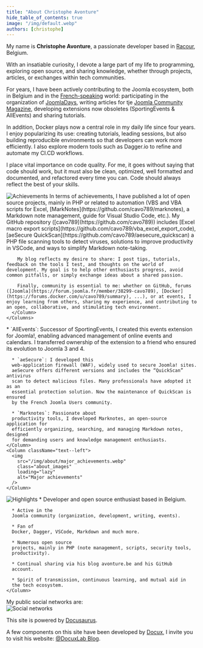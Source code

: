 ```yaml
---
title: "About Christophe Avonture"
hide_table_of_contents: true
image: "/img/default.webp"
authors: [christophe]
---
```



<!-- cspell:ignore Racour,Marknotes,nowrap,docux -->

My name is **Christophe Avonture**, a passionate developer based in [Racour](https://fr.wikipedia.org/wiki/Racour), Belgium.

With an insatiable curiosity, I devote a large part of my life to programming, exploring open source, and sharing knowledge, whether through projects, articles, or exchanges within tech communities.

For years, I have been actively contributing to the Joomla ecosystem, both in Belgium and in the [French-speaking](https://forum.joomla.fr/member/38299-cavo789) world: participating in the organization of [JoomlaDays](https://www.joomladay.fr/?view=article&id=56:christophe-avonture&catid=17), writing articles for tje [Joomla Community Magazine](https://magazine.joomla.org/), developing extensions now obsoletes (SportingEvents & AllEvents) and sharing tutorials.

In addition, Docker plays now a central role in my daily life since four years. I enjoy popularizing its use: creating tutorials, leading sessions, but also building reproducible environments so that developers can work more efficiently. I also explore modern tools such as Dagger.io to refine and automate my CI.CD workflows.

I place vital importance on code quality. For me, it goes without saying that code should work, but it must also be clean, optimized, well formatted and documented, and refactored every time you can. Code should always reflect the best of your skills.

<Tabs>

  <TabItem value="achievements" label="Achievements" default>
    <Columns>
      <Column className='text--left'>
        <img src="/img/about/achievements.webp" class="about_images" loading="lazy" alt="Achievements" />
      </Column>
      <Column className='text--justify'>
        In terms of achievements, I have published a lot of open source projects, mainly in PHP or related to automation (VBS and VBA scripts for Excel, [MarkNotes](https://github.com/cavo789/marknotes), a Markdown note management, guide for Visual Studio Code, etc.). My GitHub repository ([cavo789](https://github.com/cavo789)) includes [Excel macro export scripts](https://github.com/cavo789/vba_excel_export_code), [aeSecure QuickScan](https://github.com/cavo789/aesecure_quickscan) a PHP file scanning tools to detect viruses, solutions to improve productivity in VSCode, and ways to simplify Markdown note-taking.

        My blog reflects my desire to share: I post tips, tutorials, feedback on the tools I test, and thoughts on the world of development. My goal is to help other enthusiasts progress, avoid common pitfalls, or simply exchange ideas about a shared passion.

        Finally, community is essential to me: whether on GitHub, forums ([Joomla](https://forum.joomla.fr/member/38299-cavo789), [Docker](https://forums.docker.com/u/cavo789/summary), ...), or at events, I enjoy learning from others, sharing my experience, and contributing to an open, collaborative, and stimulating tech environment.
      </Column>
    </Columns>

  </TabItem>

<TabItem value="major" label="Major achievements">
  <Columns>
    <Column className="text--justify">
      * `AllEvents`: Successor of SportingEvents, I created this events
      extension for Joomla!, enabling advanced management of online events and
      calendars. I transferred ownership of the extension to a friend who
      ensured its evolution to Joomla 3 and 4.

      * `aeSecure`: I developed this
      web-application firewall (WAF), widely used to secure Joomla! sites.
      aeSecure offers different versions and includes the “QuickScan” antivirus
      scan to detect malicious files. Many professionals have adopted it as an
      essential protection solution. Now the maintenance of QuickScan is ensured
      by the French Joomla Users community.

      * `Marknotes`: Passionate about
      productivity tools, I developed Marknotes, an open-source application for
      efficiently organizing, searching, and managing Markdown notes, designed
      for demanding users and knowledge management enthusiasts.
    </Column>
    <Column className="text--left">
      <img
        src="/img/about/major_achievements.webp"
        class="about_images"
        loading="lazy"
        alt="Major achievements"
      />
    </Column>
  </Columns>
</TabItem>

<TabItem value="highlights" label="Highlights">
  <Columns>
    <Column className="text--left">
      <img
        src="/img/about/highlights.webp"
        class="about_images"
        loading="lazy"
        alt="Highlights"
      />
    </Column>
    <Column className="text--justify">
      * Developer and open source enthusiast based in Belgium.

      * Active in the
      Joomla community (organization, development, writing, events).

      * Fan of
      Docker, Dagger, VSCode, Markdown and much more.

      * Numerous open source
      projects, mainly in PHP (note management, scripts, security tools,
      productivity).

      * Continual sharing via his blog avonture.be and his GitHub
      account.

      * Spirit of transmission, continuous learning, and mutual aid in
      the tech ecosystem.
    </Column>
  </Columns>
</TabItem>

  <TabItem value="networks" label="Social networks">
    <Columns>
      <Column className='text--justify'>
      <div style={{ paddingBottom: '1em' }}>My public social networks are:</div>
      <div style={{
        alignContent: 'flex-start',
        flexDirection: 'column',
        display: 'flex',
        flexWrap: 'nowrap',
        justifyContent: 'center',
        gap: '2rem'
      }}>
        <a href="https://bsky.app/profile/avonture.be" title="Bluesky">
          <LogoIcon name="logos:bluesky" size='128' />
        </a>
        <a href="https://github.com/cavo789/" title="GitHub">
          <LogoIcon name="logos:github" size='128' />
        </a>
        <a href="https://joomlacommunity.cloud.mattermost.com/main/messages/@cavo789" title="Mattermost">
          <LogoIcon name="logos:mattermost" size='128' />
        </a>
      </div>
    </Column>
      <Column className='text--left'>
        <img src="/img/about/social_networks.webp" class="about_images" loading="lazy" alt="Social networks" />
      </Column>
    </Columns>
  </TabItem>
</Tabs>

This site is powered by [Docusaurus](https://docusaurus.io/).

A few components on this site have been developed by [Docux](https://github.com/Juniors017), I invite you to visit his website: [@DocuxLab Blog](https://docuxlab.com/).

<ScrollToTopButton />
